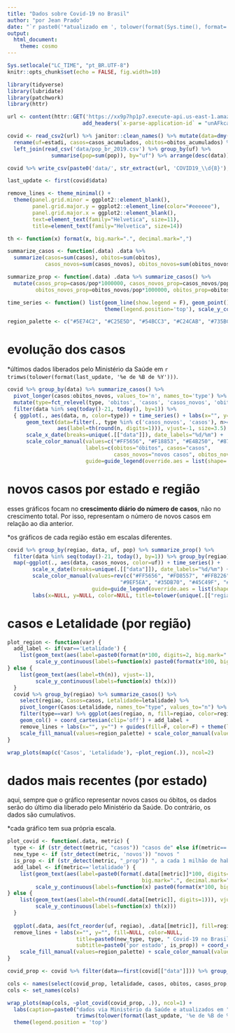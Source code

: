 ```yaml
---
title: "Dados sobre Covid-19 no Brasil"
author: "por Jean Prado"
date: "`r paste0('*atualizado em ', tolower(format(Sys.time(), format='%d/%m%y às %Hh%M*')))`"
output:
  html_document:
    theme: cosmo
---
```


```r
Sys.setlocale("LC_TIME", "pt_BR.UTF-8")
knitr::opts_chunk$set(echo = FALSE, fig.width=10)

library(tidyverse)
library(lubridate)
library(patchwork)
library(httr)
```

```r
url <- content(httr::GET('https://xx9p7hp1p7.execute-api.us-east-1.amazonaws.com/prod/PortalGeral', accept_json(),
                        add_headers(`x-parse-application-id` = "unAFkcaNDeXajurGB7LChj8SgQYS2ptm")))[["results"]][[1]][["arquivo"]]$url

covid <- read_csv2(url) %>% janitor::clean_names() %>% mutate(data=dmy(date)) %>%
  rename(uf=estadi, casos=casos_acumulados, obitos=obitos_acumulados) %>% 
  left_join(read_csv('data/pop_br_2019.csv') %>% group_by(uf) %>%
              summarise(pop=sum(pop)), by="uf") %>% arrange(desc(data))

covid %>% write_csv(paste0('data/', str_extract(url, 'COVID19_\\d{8}'), '.csv'))

last_update <- first(covid$data)

remove_lines <- theme_minimal() +
  theme(panel.grid.minor = ggplot2::element_blank(),
        panel.grid.major.y = ggplot2::element_line(color="#eeeeee"),
        panel.grid.major.x = ggplot2::element_blank(),
        text=element_text(family="Helvetica", size=11),
        title=element_text(family="Helvetica", size=14))

th <- function(x) format(x, big.mark=".", decimal.mark=",")

summarize_casos <- function(.data) .data %>%
  summarize(casos=sum(casos), obitos=sum(obitos), 
            casos_novos=sum(casos_novos), obitos_novos=sum(obitos_novos)) %>% mutate(letalidade=obitos/casos)

summarize_prop <- function(.data) .data %>% summarize_casos() %>% 
  mutate(casos_prop=casos/pop*1000000, casos_novos_prop=casos_novos/pop*1000000,
         obitos_novos_prop=obitos_novos/pop*1000000, obitos_prop=obitos/pop*1000000)

time_series <- function() list(geom_line(show.legend = F), geom_point(), remove_lines, labs(color=NULL),
                               theme(legend.position='top'), scale_y_continuous(labels=function(x) th(x)))

region_palette <- c("#5E74C2", "#C25E5D", "#54BCC3", "#C24CAB", "#735BC2")
```


# **evolução dos casos**

*últimos dados liberados pelo Ministério da Saúde em `r trimws(tolower(format(last_update, '%e de %B de %Y')))`.

```r
covid %>% group_by(data) %>% summarize_casos() %>%  
  pivot_longer(casos:obitos_novos, values_to='n', names_to='type') %>%
  mutate(type=fct_relevel(type, 'obitos', 'casos', 'casos_novos', 'obitos_novos')) %>%
  filter(data %in% seq(today()-21, today(), by=1)) %>%
  { ggplot(., aes(data, n, color=type)) + time_series() + labs(x="", y="") +
      geom_text(data=filter(., type %in% c('casos_novos', 'casos'), n>=200),
                aes(label=th(round(n, digits=1))), vjust=-1, size=3.5) + coord_cartesian(clip = "off") +
      scale_x_date(breaks=unique(.[["data"]]), date_labels="%d/%m") + 
      scale_color_manual(values=c("#FF5656", "#F18853", "#E4B250", "#873053"),
                         labels=c(obitos="óbitos", casos="casos",
                                  casos_novos="novos casos", obitos_novos="novos óbitos"),
                         guide=guide_legend(override.aes = list(shape='square', size=6))) }
```

# **novos casos por estado e região**

esses gráficos focam no **crescimento diário do número de casos**, não no crescimento total. Por isso, representam o número de novos casos em relação ao dia anterior.

*os gráficos de cada região estão em escalas diferentes.
```r
covid %>% group_by(regiao, data, uf, pop) %>% summarize_prop() %>% 
  filter(data %in% seq(today()-21, today(), by=1)) %>% group_by(regiao) %>% group_split() %>% 
  map(~ggplot(., aes(data, casos_novos, color=uf)) + time_series() +
        scale_x_date(breaks=unique(.[["data"]]), date_labels="%d/%m") +
        scale_color_manual(values=rev(c("#FF5656", "#FD8557", "#FFB226", "#B2E456",
                                    "#9EF5EA", "#35DB70", "#45C49F", "#3B7FA7", "#303687")),
                           guide=guide_legend(override.aes = list(shape='square', size=6))) +
        labs(x=NULL, y=NULL, color=NULL, title=tolower(unique(.[["regiao"]])))) %>% wrap_plots(ncol=1)
```

# **casos e Letalidade (por região)**
```r
plot_region <- function(var) {
  add_label <- if(var=='Letalidade') {
    list(geom_text(aes(label=paste0(format(n*100, digits=2, big.mark=".", decimal.mark=","), "%")), vjust=-1),
         scale_y_continuous(labels=function(x) paste0(format(x*100, big.mark=".", decimal.mark=","), "%")))
} else {
    list(geom_text(aes(label=th(n)), vjust=-1),
         scale_y_continuous(labels=function(x) th(x)))
  }
  covid %>% group_by(regiao) %>% summarize_casos() %>% 
    select(regiao, Casos=casos, Letalidade=letalidade) %>%
    pivot_longer(Casos:Letalidade, names_to="type", values_to="n") %>% 
    filter(type==var) %>% ggplot(aes(regiao, n, fill=regiao, color=regiao)) +
    geom_col() + coord_cartesian(clip='off') + add_label +
    remove_lines + labs(x="", y="") + guides(fill=F, color=F) + theme(legend.position='top') +
    scale_fill_manual(values=region_palette) + scale_color_manual(values=region_palette) + ggtitle(tolower(var))
}

wrap_plots(map(c('Casos', 'Letalidade'), ~plot_region(.)), ncol=2)
```


# **dados mais recentes (por estado)**

aqui, sempre que o gráfico representar novos casos ou óbitos, os dados serão do último dia liberado pelo Ministério da Saúde. Do contrário, os dados são cumulativos.

*cada gráfico tem sua própria escala.

```r
plot_covid <- function(.data, metric) {
  type <- if (str_detect(metric, "casos")) "casos de" else if(metric=='letalidade') "letalidade do" else "óbitos por"
  new_type <- if (str_detect(metric, 'novos')) "novos "
  is_prop <- if (str_detect(metric, "_prop")) ", a cada 1 milhão de habitantes"
  add_label <- if(metric=='letalidade') {
    list(geom_text(aes(label=paste0(format(.data[[metric]]*100, digits=2,
                                           big.mark=".", decimal.mark=","), "%")), vjust=-1, size=3.5),
         scale_y_continuous(labels=function(x) paste0(format(x*100, big.mark=".", decimal.mark=","), "%")))
} else {
    list(geom_text(aes(label=th(round(.data[[metric]], digits=1))), vjust=-1, size=3.5),
         scale_y_continuous(labels=function(x) th(x)))
  }
  
  ggplot(.data, aes(fct_reorder(uf, regiao), .data[[metric]], fill=regiao, color=regiao)) + geom_col() +
  remove_lines + labs(x="", y="", fill=NULL, color=NULL,
                      title=paste0(new_type, type, " Covid-19 no Brasil"),
                      subtitle=paste0('por estado', is_prop)) + coord_cartesian(clip = "off") +
    scale_fill_manual(values=region_palette) + scale_color_manual(values=region_palette) + add_label
}

covid_prop <- covid %>% filter(data==first(covid[["data"]])) %>% group_by(regiao, uf, pop) %>% summarize_prop() %>% ungroup()

cols <- names(select(covid_prop, letalidade, casos, obitos, casos_prop, obitos_prop, casos_novos:obitos_novos_prop))
cols <- set_names(cols)

wrap_plots(map(cols, ~plot_covid(covid_prop, .)), ncol=1) +
  labs(caption=paste0("dados via Ministério da Saúde e atualizados em ",
                      trimws(tolower(format(last_update, '%e de %B de %Y'))))) &
  theme(legend.position = 'top')
```

